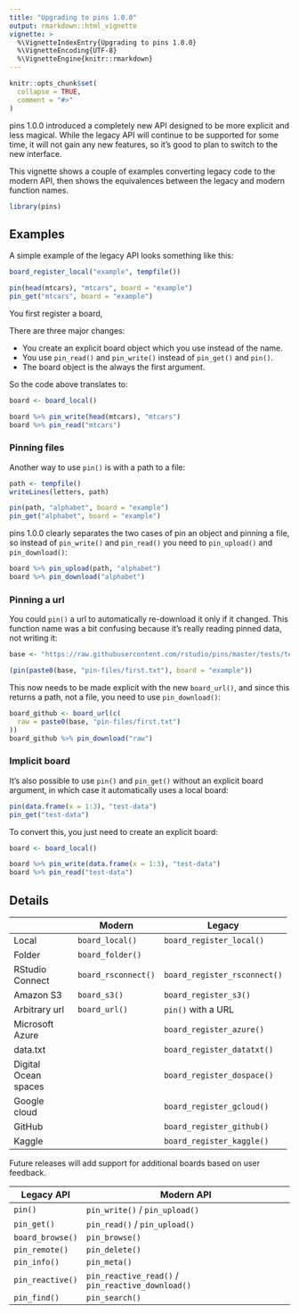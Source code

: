 ```yaml
---
title: "Upgrading to pins 1.0.0"
output: rmarkdown::html_vignette
vignette: >
  %\VignetteIndexEntry{Upgrading to pins 1.0.0}
  %\VignetteEncoding{UTF-8}
  %\VignetteEngine{knitr::rmarkdown}
---
```


```r
knitr::opts_chunk$set(
  collapse = TRUE,
  comment = "#>"
)
```

pins 1.0.0 introduced a completely new API designed to be more explicit and less magical.
While the legacy API will continue to be supported for some time, it will not gain any new features, so it's good to plan to switch to the new interface.

This vignette shows a couple of examples converting legacy code to the modern API, then shows the equivalences between the legacy and modern function names.

```r
library(pins)
```

## Examples

A simple example of the legacy API looks something like this:

```r
board_register_local("example", tempfile())

pin(head(mtcars), "mtcars", board = "example")
pin_get("mtcars", board = "example")
```

You first register a board,

There are three major changes:

-   You create an explicit board object which you use instead of the name.
-   You use `pin_read()` and `pin_write()` instead of `pin_get()` and `pin()`.
-   The board object is the always the first argument.

So the code above translates to:

```r
board <- board_local()

board %>% pin_write(head(mtcars), "mtcars")
board %>% pin_read("mtcars")
```

### Pinning files

Another way to use `pin()` is with a path to a file:

```r
path <- tempfile()
writeLines(letters, path)

pin(path, "alphabet", board = "example")
pin_get("alphabet", board = "example")
```

pins 1.0.0 clearly separates the two cases of pin an object and pinning a file, so instead of `pin_write()` and `pin_read()` you need to `pin_upload()` and `pin_download()`:

```r
board %>% pin_upload(path, "alphabet")
board %>% pin_download("alphabet")
```

### Pinning a url

You could `pin()` a url to automatically re-download it only if it changed.
This function name was a bit confusing because it's really reading pinned data, not writing it:

```r
base <- "https://raw.githubusercontent.com/rstudio/pins/master/tests/testthat/"

(pin(paste0(base, "pin-files/first.txt"), board = "example"))
```

This now needs to be made explicit with the new `board_url()`, and since this returns a path, not a file, you need to use `pin_download()`:

```r
board_github <- board_url(c(
  raw = paste0(base, "pin-files/first.txt")
))
board_github %>% pin_download("raw")
```

### Implicit board

It's also possible to use `pin()` and `pin_get()` without an explicit board argument, in which case it automatically uses a local board:

```r
pin(data.frame(x = 1:3), "test-data")
pin_get("test-data")
```

To convert this, you just need to create an explicit board:

```r
board <- board_local()

board %>% pin_write(data.frame(x = 1:3), "test-data")
board %>% pin_read("test-data")
```

## Details

+----------------------+---------------------+------------------------------+
|                      | Modern              | Legacy                       |
+======================+=====================+==============================+
| Local                | `board_local()`     | `board_register_local()`     |
+----------------------+---------------------+------------------------------+
| Folder               | `board_folder()`    |                              |
+----------------------+---------------------+------------------------------+
| RStudio Connect      | `board_rsconnect()` | `board_register_rsconnect()` |
+----------------------+---------------------+------------------------------+
| Amazon S3            | `board_s3()`        | `board_register_s3()`        |
+----------------------+---------------------+------------------------------+
| Arbitrary url        | `board_url()`       | `pin()` with a URL           |
+----------------------+---------------------+------------------------------+
| Microsoft Azure      |                     | `board_register_azure()`     |
+----------------------+---------------------+------------------------------+
| data.txt             |                     | `board_register_datatxt()`   |
+----------------------+---------------------+------------------------------+
| Digital Ocean spaces |                     | `board_register_dospace()`   |
+----------------------+---------------------+------------------------------+
| Google cloud         |                     | `board_register_gcloud()`    |
+----------------------+---------------------+------------------------------+
| GitHub               |                     | `board_register_github()`    |
+----------------------+---------------------+------------------------------+
| Kaggle               |                     | `board_register_kaggle()`    |
+----------------------+---------------------+------------------------------+

Future releases will add support for additional boards based on user feedback.

| Legacy API       | Modern API                                        |
|------------------|---------------------------------------------------|
| `pin()`          | `pin_write()` / `pin_upload()`                    |
| `pin_get()`      | `pin_read()` / `pin_upload()`                     |
| `board_browse()` | `pin_browse()`                                    |
| `pin_remote()`   | `pin_delete()`                                    |
| `pin_info()`     | `pin_meta()`                                      |
| `pin_reactive()` | `pin_reactive_read()` / `pin_reactive_download()` |
| `pin_find()`     | `pin_search()`                                    |
